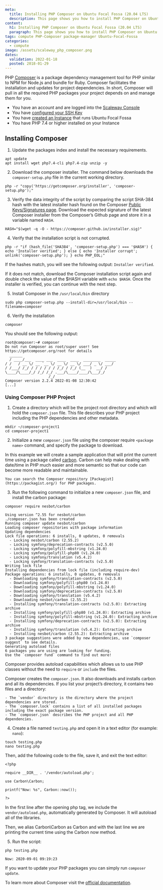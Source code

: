```yaml
---
meta:
  title: Installing PHP Composer on Ubuntu Focal Fossa (20.04 LTS)
  description: This page shows you how to install PHP Composer on Ubuntu Focal Fossa (20.04 LTS)
content:
  h1: Installing PHP Composer on Ubuntu Focal Fossa (20.04 LTS)
  paragraph: This page shows you how to install PHP Composer on Ubuntu Focal Fossa (20.04 LTS)
tags: compute PHP-Composer package-manager Ubuntu-Focal-Fossa
categories:
  - compute
image: /assets/scaleway_php_composer.png
dates:
  validation: 2022-01-18
  posted: 2018-01-29
---
```


PHP [Composer](https://getcomposer.org/) is a package dependency management tool for PHP similar to NPM for Node.js and bundle for Ruby. Composer facilitates the installation and updates for project dependencies. In short, Composer will pull in all the required PHP packages your project depends on and manage them for you.

<Message type="requirement">

  - You have an account and are logged into the [Scaleway Console](https://console.scaleway.com)
  - You have [configured your SSH Key](/console/my-project/how-to/create-ssh-key)
  - You have [created an Instance](/compute/instances/how-to/create-an-instance) that runs Ubuntu Focal Fossa
  - You have PHP 7.4 or higher installed on your Instance

</Message>

## Installing Composer

1. Update the packages index and install the necessary requirements.

  ```
  apt update
  apt install wget php7.4-cli php7.4-zip unzip -y
  ```

2. Download the composer installer. The command below downloads the `composer-setup.php` file in the current working directory.

  ```
  php -r "copy('https://getcomposer.org/installer', 'composer-setup.php');"
  ```

3. Verify the data integrity of the script by comparing the script SHA-384 hash with the latest installer hash found on the Composer [Public Keys/Signatures page](https://composer.github.io/pubkeys.html). Download the expected signature of the latest Composer installer from the Composer’s Github page and store it in a variable named `HASH`.

  ```
  HASH="$(wget -q -O - https://composer.github.io/installer.sig)"
  ```

4. Verify that the installation script is not corrupted.

  ```
  php -r "if (hash_file('SHA384', 'composer-setup.php') === '$HASH') { echo 'Installer verified'; } else { echo 'Installer corrupt'; unlink('composer-setup.php'); } echo PHP_EOL;"
  ```

  If the hashes match, you will see the following output: `Installer verified`.

  If it does not match, download the Composer installation script again and double check the value of the $HASH variable with `echo $HASH`. Once the installer is verified, you can continue with the next step.

5. Install Composer in the `/usr/local/bin` directory

  ```
  sudo php composer-setup.php --install-dir=/usr/local/bin --filename=composer
  ```

6. Verify the installation

  ```
  composer
  ```

  You should see the following output:

  ```
  root@composer:~# composer
  Do not run Composer as root/super user! See https://getcomposer.org/root for details
    ______
    / ____/___  ____ ___  ____  ____  ________  _____
  / /   / __ \/ __ `__ \/ __ \/ __ \/ ___/ _ \/ ___/
  / /___/ /_/ / / / / / / /_/ / /_/ (__  )  __/ /
  \____/\____/_/ /_/ /_/ .___/\____/____/\___/_/
                      /_/
  Composer version 2.2.4 2022-01-08 12:30:42
  [...]
  ```

### Using Composer PHP Project

1. Create a directory which will be the project root directory and which will hold the `composer.json` file. This file describes your PHP project including the PHP dependencies and other metadata.

  ```
  mkdir ~/composer-project1
  cd composer-project1
  ```

2. Initialize a new `composer.json` file using the composer require `<package name>` command, and specify the package to download.

  In this example we will create a sample application that will print the current time using a package called [carbon](https://carbon.nesbot.com/docs/). Carbon can help make dealing with date/time in PHP much easier and more semantic so that our code can become more readable and maintainable.

  <Message type="note">

    You can search the Composer repository [Packagist](https://packagist.org/) for PHP packages.

  </Message>

3. Run the following command to initialize a new `composer.json` file, and install the carbon package:

  ```
  composer require nesbot/carbon
  ```
  ```
  Using version ^2.55 for nesbot/carbon
  ./composer.json has been created
  Running composer update nesbot/carbon
  Loading composer repositories with package information
  Updating dependencies
  Lock file operations: 6 installs, 0 updates, 0 removals
    - Locking nesbot/carbon (2.55.2)
    - Locking symfony/deprecation-contracts (v2.5.0)
    - Locking symfony/polyfill-mbstring (v1.24.0)
    - Locking symfony/polyfill-php80 (v1.24.0)
    - Locking symfony/translation (v5.4.2)
    - Locking symfony/translation-contracts (v2.5.0)
  Writing lock file
  Installing dependencies from lock file (including require-dev)
  Package operations: 6 installs, 0 updates, 0 removals
    - Downloading symfony/translation-contracts (v2.5.0)
    - Downloading symfony/polyfill-php80 (v1.24.0)
    - Downloading symfony/polyfill-mbstring (v1.24.0)
    - Downloading symfony/deprecation-contracts (v2.5.0)
    - Downloading symfony/translation (v5.4.2)
    - Downloading nesbot/carbon (2.55.2)
    - Installing symfony/translation-contracts (v2.5.0): Extracting archive
    - Installing symfony/polyfill-php80 (v1.24.0): Extracting archive
    - Installing symfony/polyfill-mbstring (v1.24.0): Extracting archive
    - Installing symfony/deprecation-contracts (v2.5.0): Extracting archive
    - Installing symfony/translation (v5.4.2): Extracting archive
    - Installing nesbot/carbon (2.55.2): Extracting archive
  3 package suggestions were added by new dependencies, use `composer suggest` to see details.
  Generating autoload files
  6 packages you are using are looking for funding.
  Use the `composer fund` command to find out more!
  ```

  Composer provides autoload capabilities which allows us to use PHP classes without the need to `require` or `include` the files.

  Composer creates the `composer.json`. It also downloads and installs carbon and all its dependencies. If you list your project’s directory, it contains two files and a directory:

    - The `vendor` directory is the directory where the project dependencies are stored.
    - The `composer.lock` contains a list of all installed packages including the exact package version.
    - The `composer.json` describes the PHP project and all PHP dependencies.

4. Create a file named `testing.php` and open it in a text editor (for example: `nano`):

  ```
  touch testing.php
  nano testing.php
  ```

  Then, add the following code to the file, save it, and exit the text editor:

  ```
  <?php

  require __DIR__ . '/vendor/autoload.php';

  use Carbon\Carbon;

  printf("Now: %s", Carbon::now());

  ?>
  ```

  In the first line after the opening php tag, we include the `vendor/autoload.php`, automatically generated by Composer. It will autoload all of the libraries.

  Then, we alias Carbon\Carbon as Carbon and with the last line we are printing the current time using the Carbon now method.

5. Run the script:

  ```
  php testing.php
  ```
  ```
  Now: 2020-09-01 09:19:23
  ```

<Message type="note">

  If you want to update your PHP packages you can simply run `composer update`.

</Message>

To learn more about Composer visit the [official documentation](https://getcomposer.org/doc/).
